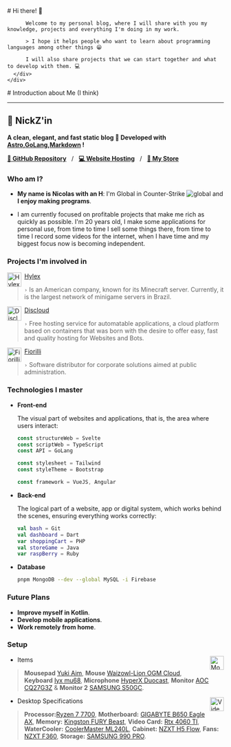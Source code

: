 
<BaseLayout title="Home">
  <BaseCard title="Home">
    <div class="flex">
      <div class="p-6">
          # Hi there! 👋

          Welcome to my personal blog, where I will share with you my knowledge, projects and everything I'm doing in my work.
          
          > I hope it helps people who want to learn about programming languages among other things 😁

          I will also share projects that we can start together and what to develop with them. 💻
      </div>
    </div>

  </BaseCard>

  <BaseCard title="Home" image="/banner.png">
# Introduction about Me (I think)

---

## 👑 NickZ'in

**A clean, elegant, and fast static blog 🚀 Developed with [Astro](https://astro.build/),[GoLang](https://go.dev/),[Markdown](https://www.markdownguide.org/) !**

[**👾 GitHub Repository**](https://github.com/Nickz1n/Blog)&nbsp;&nbsp;&nbsp;/&nbsp;&nbsp;&nbsp;[**💻 Website Hosting**](https://discloud.com/)&nbsp;&nbsp;&nbsp;/&nbsp;&nbsp;&nbsp;[**🛒 My Store**](https://hylex.gg/collections)

### Who am I?

- **My name is Nicolas with an H**: I'm Global in Counter-Strike <img alt="global" src="https://static.csstats.gg/images/ranks/18.png"/> and **I enjoy making programs**.

- I am currently focused on profitable projects that make me rich as quickly as possible. I'm 20 years old, I make some applications for personal use, from time to time
I sell some things there, from time to time I record some videos for the internet, when I have time and my biggest focus now is becoming independent.

### Projects I'm involved in

<img align="left" alt="Hylex-Logo" width="33px" src="https://media.discordapp.net/attachments/1143920164606316566/1301908753863413790/Hylex_Logo_Animation.gif?ex=67263083&is=6724df03&hm=e9e519da56d1bdb5a1fe65391e023c3f195dcb2ab6e16573693e7db126061d71"/>&nbsp;[Hylex](https://hylex.gg/)

> `›` Is an American company, known for its Minecraft server. Currently, it is the largest network of minigame servers in Brazil.

<img align="left" alt="Discloud-Logo" width="33px" src="https://avatars2.githubusercontent.com/u/52298750?s=200&v=4"/>&nbsp;[Discloud](https://discloud.com/)

> `›` Free hosting service for automatable applications, a cloud platform based on containers that was born with the desire to offer easy, fast and quality hosting for Websites and Bots.

<img align="left" alt="Fiorilli-logo" width="33px" src="https://fiorilli.com.br/wp-content/uploads/2016/07/cropped-logo_512x512-32x32.png"/>&nbsp;[Fiorilli](https://fiorilli.com.br/)

> `›` Software distributor for corporate solutions aimed at public administration.


### Technologies I master

- **Front-end**

   The visual part of websites and applications, that is, the area where users interact:

   ```js
   const structureWeb = Svelte
   const scriptWeb = TypeScript
   const API = GoLang

   const stylesheet = Tailwind
   const styleTheme = Bootstrap

   const framework = VueJS, Angular
   ```

- **Back-end**

  The logical part of a website, app or digital system, which works behind the scenes, ensuring everything works correctly:
  
   ```kotlin
   val bash = Git
   val dashboard = Dart
   var shoppingCart = PHP
   val storeGame = Java
   var raspBerry = Ruby
   ```

- **Database**
   ```bash
   pnpm MongoDB --dev --global MySQL -i Firebase
   ```

### Future Plans

- **Improve myself in Kotlin**.
- **Develop mobile applications**.
- **Work remotely from home**.

### Setup

- <img align="right" alt="Mouse" width="32px" src="/mouse.png"/> Items 
> **Mousepad** [Yuki Aim](https://yuki.gg/products/yuki-aim-2023-drop-1-katana-xl-mousepad-limited-black), **Mouse** [Waizowl-Lion OGM Cloud](https://waizowl.com/products/%E9%9B%B2cloud-3950), **Keyboard** [Iyx mu68](https://mechkeys.com/products/irok-iyx-mu68?variant=46376896659679), **Microphone** [HyperX Duocast](https://a.co/d/bTeVune), **Monitor** [AOC CQ27G3Z](https://a.co/d/3tbUY6H) & **Monitor 2** [SAMSUNG S50GC](https://a.co/d/6HEubrH).

- <img align="right" alt="Video card" width="32px" src="/videocard.png"/> Desktop Specifications
> **Processor:**[Ryzen 7 7700](https://a.co/d/0kui1TS), **Motherboard:** [GIGABYTE B650 Eagle AX](https://a.co/d/0e3pUVz), **Memory:** [Kingston FURY Beast](https://a.co/d/2RcVcA4), **Video Card:** [Rtx 4060 TI](https://a.co/d/4bfnJWo), **WaterCooler:** [CoolerMaster ML240L](https://a.co/d/3AmIHvr), **Cabinet:** [NZXT H5 Flow](https://a.co/d/2nULmPi), **Fans:** [NZXT F360](https://a.co/d/bbYvpFX), **Storage:** [SAMSUNG 990 PRO](https://a.co/d/feIab94).

  </BaseCard>
</BaseLayout>

